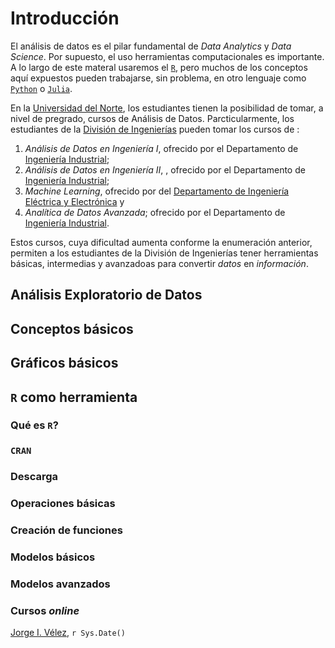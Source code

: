 # Introducción {#intro}

El análisis de datos es el pilar fundamental de _Data Analytics_ y _Data Science_. Por supuesto, el uso herramientas computacionales es importante. A lo largo de este materal usaremos el [`R`](https://www.r-project.org/), pero muchos de los conceptos aquí expuestos pueden trabajarse, sin problema, en otro lenguaje como [`Python`](https://www.python.org/) o [`Julia`](https://julialang.org/).

En la [Universidad del Norte](https://www.uninorte.edu.co/), los estudiantes tienen la posibilidad de tomar, a nivel de pregrado, cursos de Análisis de Datos. Parcticularmente, los estudiantes de la [División de Ingenierías](https://www.uninorte.edu.co/web/ingenierias) pueden tomar los cursos de :

1. _Análisis de Datos en Ingeniería I_, ofrecido por el Departamento de [Ingeniería Industrial](https://www.uninorte.edu.co/web/departamento-de-ingenieria-industrial/);
2. _Análisis de Datos en Ingeniería II_, , ofrecido por el Departamento de [Ingeniería Industrial](https://www.uninorte.edu.co/web/departamento-de-ingenieria-industrial/);
3. _Machine Learning_, ofrecido por del [Departamento de Ingeniería Eléctrica y Electrónica](https://www.uninorte.edu.co/web/departamento-de-ingenieria-electrica-y-electronica) y
4. _Analítica de Datos Avanzada_; ofrecido por el Departamento de [Ingeniería Industrial](https://www.uninorte.edu.co/web/departamento-de-ingenieria-industrial/).

Estos cursos, cuya dificultad aumenta conforme la enumeración anterior, permiten a los estudiantes de la División de Ingenierías tener herramientas básicas, intermedias y avanzadoas para convertir _datos_ en _información_.


<!-- El curso de _Análisis de Datos en Ingeniería I_ introduce los conceptos básicos de analítica descriptiva, algunos elementos de probabilidad, el concepto de variables aleatorias, las distribuciones de probabilidad más utilizadas, así como pruebas de bondad de ajuste, procedimientos de pruebas de hipótesis y el modelo de Regresión Lineal Simple. -->


## Análisis Exploratorio de Datos


## Conceptos básicos


## Gráficos básicos

## `R` como herramienta

### Qué es  `R`?

### `CRAN`

### Descarga

### Operaciones básicas

### Creación de funciones

### Modelos básicos

### Modelos avanzados


### Cursos *online*

[Jorge I. Vélez](https://jivelez.github.io), `r Sys.Date()`
